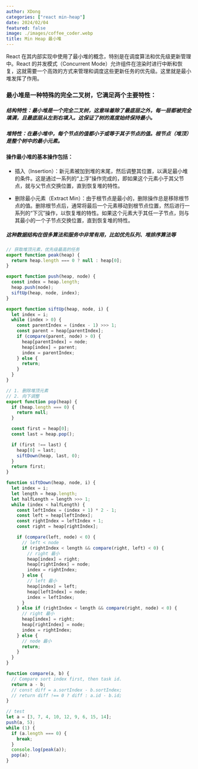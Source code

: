 ```yaml
---
author: XDong
categories: ["react min-heap"]
date: 2024/02/04
featured: false
image: ./images/coffee_coder.webp
title: Min Heap 最小堆
---
```


React 在其内部实现中使用了最小堆的概念，特别是在调度算法和优先级更新管理中。React 的并发模式（Concurrent Mode）允许组件在渲染时进行中断和恢复，这就需要一个高效的方式来管理和调度这些更新任务的优先级。这里就是最小堆发挥了作用。

### 最小堆是一种特殊的完全二叉树，它满足两个主要特性：

##### <strong>结构特性：</strong>最小堆是一个完全二叉树，这意味着除了最底层之外，每一层都被完全填满，且最底层从左到右填入。这保证了树的高度始终保持最小。
##### <strong>堆特性：</strong>在最小堆中，每个节点的值都小于或等于其子节点的值。根节点（堆顶）是整个树中的最小元素。

#### 操作最小堆的基本操作包括：

  - 插入（Insertion）：新元素被加到堆的末尾，然后调整其位置，以满足最小堆的条件。这是通过一系列的“上浮”操作完成的，即如果这个元素小于其父节点，就与父节点交换位置，直到恢复堆的特性。

  - 删除最小元素（Extract Min）：由于根节点是最小的，删除操作总是移除根节点的值。删除根节点后，通常将最后一个元素移动到根节点位置，然后进行一系列的“下沉”操作，以恢复堆的特性。如果这个元素大于其任一子节点，则与其最小的一个子节点交换位置，直到恢复堆的特性。

##### 这种数据结构在很多算法和服务中非常有用，比如优先队列、堆排序算法等

```js
// 获取堆顶元素，优先级最高的任务
export function peak(heap) {
  return heap.length === 0 ? null : heap[0];
}

export function push(heap, node) {
  const index = heap.length;
  heap.push(node);
  siftUp(heap, node, index);
}

export function siftUp(heap, node, i) {
  let index = i;
  while (index > 0) {
    const parentIndex = (index - 1) >>> 1;
    const parent = heap[parentIndex];
    if (compare(parent, node) > 0) {
      heap[parentIndex] = node;
      heap[index] = parent;
      index = parentIndex;
    } else {
      return;
    }
  }
}

// 1. 删除堆顶元素
// 2. 向下调整
export function pop(heap) {
  if (heap.length === 0) {
    return null;
  }

  const first = heap[0];
  const last = heap.pop();

  if (first !== last) {
    heap[0] = last;
    siftDown(heap, last, 0);
  }
  return first;
}

function siftDown(heap, node, i) {
  let index = i;
  let length = heap.length;
  let halfLength = length >>> 1;
  while (index < halfLength) {
    const leftIndex = (index + 1) * 2 - 1;
    const left = heap[leftIndex];
    const rightIndex = leftIndex + 1;
    const right = heap[rightIndex];

    if (compare(left, node) < 0) {
      // left < node
      if (rightIndex < length && compare(right, left) < 0) {
        // right 最小
        heap[index] = right;
        heap[rightIndex] = node;
        index = rightIndex;
      } else {
        // left 最小
        heap[index] = left;
        heap[leftIndex] = node;
        index = leftIndex;
      }
    } else if (rightIndex < length && compare(right, node) < 0) {
      // right 最小
      heap[index] = right;
      heap[rightIndex] = node;
      index = rightIndex;
    } else {
      // node 最小
      return;
    }
  }
}

function compare(a, b) {
  // Compare sort index first, then task id.
  return a - b;
  // const diff = a.sortIndex - b.sortIndex;
  // return diff !== 0 ? diff : a.id - b.id;
}

// test
let a = [3, 7, 4, 10, 12, 9, 6, 15, 14];
push(a, 5);
while (1) {
  if (a.length === 0) {
    break;
  }
  console.log(peak(a));
  pop(a);
}
```





